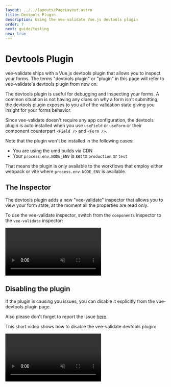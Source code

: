 ```yaml
---
layout: ../../layouts/PageLayout.astro
title: Devtools Plugin
description: Using the vee-validate Vue.js devtools plugin
order: 7
next: guide/testing
new: true
---
```


# Devtools Plugin <DocBadge title="v4.5" />

vee-validate ships with a Vue.js devtools plugin that allows you to inspect your forms. The terms "devtools plugin" or "plugin" in this page will refer to vee-validate's devtools plugin from now on.

The devtools plugin is useful for debugging and inspecting your forms. A common situation is not having any clues on why a form isn't submitting, the devtools plugin exposes to you all of the validation state giving you insight for your forms behavior.

Since vee-validate doesn't require any app configuration, the devtools plugin is auto installed when you use `useField` or `useForm` or their component counterpart `<Field />` and `<Form />`.

<doc-tip type="warn">    
  Note that the plugin won't be installed in the following cases:

- You are using the umd builds via CDN
- Your `process.env.NODE_ENV` is set to `production` or `test`

That means the plugin is only available to the workflows that employ either webpack or vite where `process.env.NODE_ENV` is available.

</doc-tip>

## The Inspector

The devtools plugin adds a new "vee-validate" inspector that allows you to view your form state, at the moment all the properties are read only.

To use the vee-validate inspector, switch from the `components` inspector to the `vee-validate` inspector:

<video src="/v4/video/inspector.mp4" autoplay muted loop loading="lazy"></video>

## Disabling the plugin

If the plugin is causing you issues, you can disable it explicitly from the vue-devtools plugin page.

Also please don't forget to report the issue [here](https://github.com/logaretm/vee-validate/issues/new?assignees=&labels=&template=bug_report.yaml).

This short video shows how to disable the vee-validate devtools plugin:

<video src="/v4/video/disable-plugin.mp4" autoplay muted loop loading="lazy"></video>

